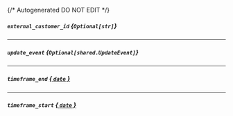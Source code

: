 {/* Autogenerated DO NOT EDIT  */}

##### `external_customer_id` *{`Optional[str]`}*

---
##### `update_event` *{`Optional[shared.UpdateEvent]`}*
<Collapsible openLabel={Labels.showProperties} closeLabel={Labels.hideProperties}>
    <UpdateEvent/>
</Collapsible>

---
##### `timeframe_end` [*{ `date` }*](https://docs.python.org/3/library/datetime.html#date-objects)

---
##### `timeframe_start` [*{ `date` }*](https://docs.python.org/3/library/datetime.html#date-objects)



